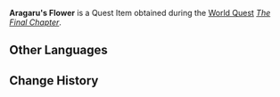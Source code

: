 {{Item Infobox
|id           = 101823
|image        = Item Aranara Flower.png
|type         = Quest Items
|description  = A flower gifted to you by [[Aragaru]]<br />"Old leaves, swollen fruit... Drifted dreams, fallen flowers."
|source1      = [[The Final Chapter]]
}}
'''Aragaru's Flower''' is a Quest Item obtained during the [[World Quest]] ''[[The Final Chapter]]''.

==Other Languages==
{{Other Languages
|default_hidden = 1
|en      = Aragaru's Flower
|zhs     = 兰迦鲁的花
|zhs_rm  = Lánjiālǔ de Huā
|zht     = 蘭迦魯的花
|zht_rm  = Lánjiālǔ de Huā
|ja      = アランガルの花
|ja_rm   = Arangaru no Hana
|ko      = 아란가루의 꽃
|ko_rm   = Arangaru-ui Kkot
|es      = Flor de Aragaru
|fr      = Fleur d'Aragaru
|ru      = Цветок Арагару
|th      = ดอกไม้ของ Aragaru
|th_rm   = Dokmai khong Aragaru
|vi      = {{tt|Hoa|花}} Aragaru
|de      = Blume von Aragaru
|id      = Bunga Aragaru
|pt      = Flor de Aragaru
|tr      = Aragaru'nun Çiçeği
|it      = Fiore di Aragaru
}}

==Change History==
{{Change History|3.0}}